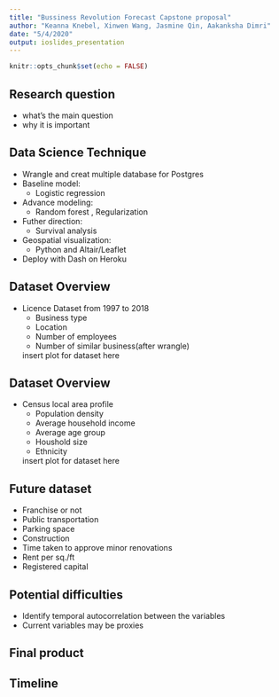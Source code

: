 ```yaml
---
title: "Bussiness Revolution Forecast Capstone proposal"
author: "Keanna Knebel, Xinwen Wang, Jasmine Qin, Aakanksha Dimri"
date: "5/4/2020"
output: ioslides_presentation
---
```


```r
knitr::opts_chunk$set(echo = FALSE)
```

## Research question
- what's the main question
- why it is important


## Data Science Technique
- Wrangle and creat multiple database for Postgres
- Baseline model: 
  - Logistic regression
- Advance modeling: 
  - Random forest , Regularization
- Futher direction: 
  - Survival analysis
- Geospatial visualization:
  - Python and Altair/Leaflet
- Deploy with Dash on Heroku


## Dataset Overview

- Licence Dataset from 1997 to 2018
  - Business type 
  - Location
  - Number of employees
  - Number of similar business(after wrangle)
  
  insert plot for dataset here


## Dataset Overview
- Census local area profile
  - Population density
  - Average household income
  - Average age group
  - Houshold size
  - Ethnicity
  
  insert plot for dataset here
  
## Future dataset
  - Franchise or not 
  - Public transportation
  - Parking space
  - Construction
  - Time taken to approve minor renovations
  - Rent per sq./ft 
  - Registered capital

## Potential difficulties
- Identify temporal autocorrelation between the variables
- Current variables may be proxies 


## Final product

## Timeline



